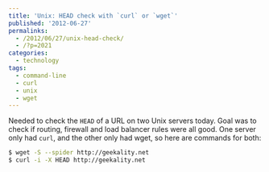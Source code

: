 ```yaml
---
title: 'Unix: HEAD check with `curl` or `wget`'
published: '2012-06-27'
permalinks:
  - /2012/06/27/unix-head-check/
  - /?p=2021
categories:
  - technology
tags:
  - command-line
  - curl
  - unix
  - wget
---
```


Needed to check the `HEAD` of a URL on two Unix servers today. Goal was to check if routing, firewall and load balancer rules were all good. One server only had `curl`, and the other only had wget, so here are commands for both:

```bash
$ wget -S --spider http://geekality.net
$ curl -i -X HEAD http://geekality.net
```
